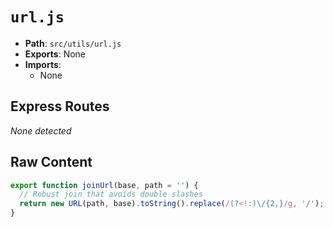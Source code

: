 # `url.js`

- **Path**: `src/utils/url.js`
- **Exports**: None
- **Imports**:
  - None

## Express Routes
_None detected_

## Raw Content

```js
export function joinUrl(base, path = '') {
  // Robust join that avoids double slashes
  return new URL(path, base).toString().replace(/(?<!:)\/{2,}/g, '/');
}

```
